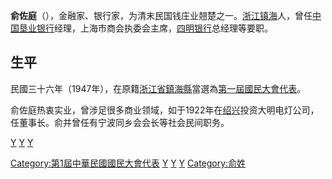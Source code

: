 '''俞佐庭'''（{{bd|1889年||1951年||catIdx=Y俞佐庭}}），金融家、银行家，为清末民国钱庄业翘楚之一。[[浙江|浙江]][[镇海|镇海]]人，曾任[[中国垦业银行|中国垦业银行]]经理，上海市商会执委会主席，[[四明银行|四明银行]]总经理等要职。

== 生平 ==
民國三十六年（1947年），在原籍[[浙江省|浙江省]][[鎮海縣|鎮海縣]]當選為[[第一屆國民大會代表|第一屆國民大會代表]]。

俞佐庭热衷实业，曾涉足很多商业领域，如于1922年在[[绍兴|绍兴]]投资大明电灯公司，任董事长。俞并曾任有宁波同乡会会长等社会民间职务。 

{{DEFAULTSORT:Yu俞}}
[[Category:第1屆中華民國國民大會代表|Category:第1屆中華民國國民大會代表]]
[[category:中国企业家|Y]]
[[category:中国商人|Y]]
[[Category:中華民國銀行家|Y]]
[[category:宁波人|Y]]
[[Category:镇海县人|Y]]
[[Category:宁波商帮|Y]]
[[Category:俞姓|Category:俞姓]]